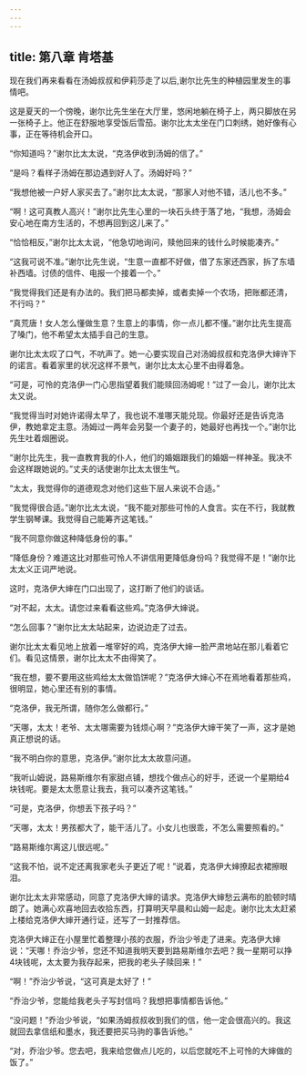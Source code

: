 ```yaml
---
---
---
```

title: 第八章 肯塔基
---







现在我们再来看看在汤姆叔叔和伊莉莎走了以后,谢尔比先生的种植园里发生的事情吧。

这是夏天的一个傍晚，谢尔比先生坐在大厅里，悠闲地躺在椅子上，两只脚放在另一张椅子上。他正在舒服地享受饭后雪茄。谢尔比太太坐在门口刺绣，她好像有心事，正在等待机会开口。

“你知道吗？”谢尔比太太说，“克洛伊收到汤姆的信了。”

“是吗？看样子汤姆在那边遇到好人了。汤姆好吗？”

“我想他被一户好人家买去了。”谢尔比太太说，“那家人对他不错，活儿也不多。”

“啊！这可真教人高兴！”谢尔比先生心里的一块石头终于落了地，“我想，汤姆会安心地在南方生活的，不想再回到这儿来了。”

“恰恰相反，”谢尔比太太说，“他急切地询问，赎他回来的钱什么时候能凑齐。”

“这我可说不准。”谢尔比先生说，“生意一直都不好做，借了东家还西家，拆了东墙补西墙。讨债的信件、电报一个接着一个。”

“我觉得我们还是有办法的。我们把马都卖掉，或者卖掉一个农场，把账都还清，不行吗？”

“真荒唐！女人怎么懂做生意？生意上的事情，你一点儿都不懂。”谢尔比先生提高了嗓门，他不希望太太插手自己的生意。

谢尔比太太叹了口气，不吭声了。她一心要实现自己对汤姆叔叔和克洛伊大婶许下的诺言。看着家里的状况这样不景气，谢尔比太太心里不由得着急。

“可是，可怜的克洛伊一门心思指望着我们能赎回汤姆呢！”过了一会儿，谢尔比太太又说。

“我觉得当时对她许诺得太早了，我也说不准哪天能兑现。你最好还是告诉克洛伊，教她拿定主意。汤姆过一两年会另娶一个妻子的，她最好也再找一个。”谢尔比先生吐着烟圈说。

“谢尔比先生，我一直教育我的仆人，他们的婚姻跟我们的婚姻一样神圣。我决不会这样跟她说的。”丈夫的话使谢尔比太太很生气。

“太太，我觉得你的道德观念对他们这些下层人来说不合适。”

“我觉得很合适。”谢尔比太太说，“我不能对那些可怜的人食言。实在不行，我就教学生钢琴课。我觉得自己能筹齐这笔钱。”

“我不同意你做这种降低身份的事。”

“降低身份？难道这比对那些可怜人不讲信用更降低身份吗？我觉得不是！”谢尔比太太义正词严地说。

这时，克洛伊大婶在门口出现了，这打断了他们的谈话。

“对不起，太太。请您过来看看这些鸡。”克洛伊大婶说。

“怎么回事？”谢尔比太太站起来，边说边走了过去。

谢尔比太太看见地上放着一堆宰好的鸡，克洛伊大婶一脸严肃地站在那儿看着它们。看见这情景，谢尔比太太不由得笑了。

“我在想，要不要用这些鸡给太太做馅饼呢？”克洛伊大婶心不在焉地看着那些鸡，很明显，她心里还有别的事情。

“克洛伊，我无所谓，随你怎么做都行。”

“天哪，太太！老爷、太太哪需要为钱烦心啊？”克洛伊大婶干笑了一声，这才是她真正想说的话。

“我不明白你的意思，克洛伊。”谢尔比太太故意问道。

“我听山姆说，路易斯维尔有家甜点铺，想找个做点心的好手，还说一个星期给4块钱呢。要是太太愿意让我去，我可以凑齐这笔钱。”

“可是，克洛伊，你想丢下孩子吗？”

“天哪，太太！男孩都大了，能干活儿了。小女儿也很乖，不怎么需要照看的。”

“路易斯维尔离这儿很远呢。”



“这我不怕，说不定还离我家老头子更近了呢！”说着，克洛伊大婶撩起衣裙擦眼泪。

谢尔比太太非常感动，同意了克洛伊大婶的请求。克洛伊大婶愁云满布的脸顿时晴朗了。她满心欢喜地回去收拾东西，打算明天早晨和山姆一起走。谢尔比太太赶紧上楼给克洛伊大婶开通行证，还写了一封推荐信。

克洛伊大婶正在小屋里忙着整理小孩的衣服，乔治少爷走了进来。克洛伊大婶说：“天哪！乔治少爷，您还不知道我明天要到路易斯维尔去吧？我一星期可以挣4块钱呢，太太要为我存起来，把我的老头子赎回来！”

“啊！”乔治少爷说，“这可真是太好了！”

“乔治少爷，您能给我老头子写封信吗？我想把事情都告诉他。”

“没问题！”乔治少爷说，“如果汤姆叔叔收到我们的信，他一定会很高兴的。我这就回去拿信纸和墨水，我还要把买马驹的事告诉他。”

“对，乔治少爷。您去吧，我来给您做点儿吃的，以后您就吃不上可怜的大婶做的饭了。”